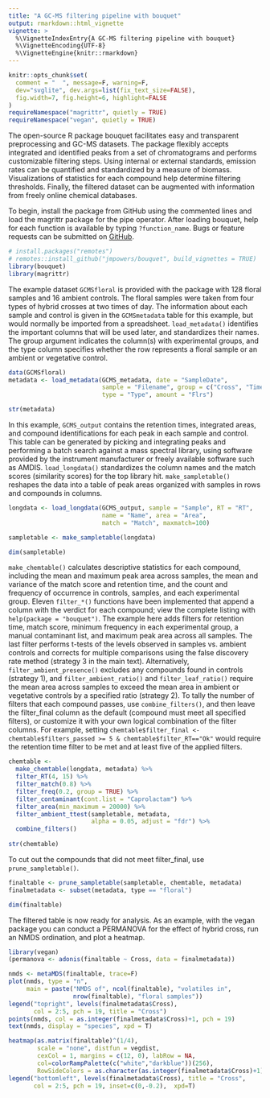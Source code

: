 ```yaml
---
title: "A GC-MS filtering pipeline with bouquet"
output: rmarkdown::html_vignette
vignette: >
  %\VignetteIndexEntry{A GC-MS filtering pipeline with bouquet}
  %\VignetteEncoding{UTF-8}
  %\VignetteEngine{knitr::rmarkdown}
---
```


```r
knitr::opts_chunk$set(
  comment = "  ", message=F, warning=F,
  dev="svglite", dev.args=list(fix_text_size=FALSE),
  fig.width=7, fig.height=6, highlight=FALSE
)
requireNamespace("magrittr", quietly = TRUE)
requireNamespace("vegan", quietly = TRUE)
```

The open-source R package bouquet facilitates easy and transparent preprocessing and GC-MS datasets. The package flexibly accepts integrated and identified peaks from a set of chromatograms and performs customizable filtering steps. Using internal or external standards, emission rates can be quantified and standardized by a measure of biomass. Visualizations of statistics for each compound help determine filtering thresholds. Finally, the filtered dataset can be augmented with information from freely online chemical databases.

To begin, install the package from GitHub using the commented lines and load the magrittr package for the pipe operator. After loading bouquet, help for each function is available by typing `?function_name`. Bugs or feature requests can be submitted on [GitHub](https://github.com/jmpowers/bouquet/issues).

```r
# install.packages("remotes")
# remotes::install_github("jmpowers/bouquet", build_vignettes = TRUE)
library(bouquet)
library(magrittr)
```

The example dataset `GCMSfloral` is provided with the package with 128 floral samples and 16 ambient controls. The floral samples were taken from four types of hybrid crosses at two times of day. The information about each sample and control is given in the `GCMSmetadata` table for this example, but would normally be imported from a spreadsheet. `load_metadata()` identifies the important columns that will be used later, and standardizes their names. The group argument indicates the column(s) with experimental groups, and the type column specifies whether the row represents a floral sample or an ambient or vegetative control.

```r
data(GCMSfloral)
metadata <- load_metadata(GCMS_metadata, date = "SampleDate", 
                          sample = "Filename", group = c("Cross", "Time"), 
                          type = "Type", amount = "Flrs")

str(metadata)
```

In this example, `GCMS_output` contains the retention times, integrated areas, and compound identifications for each peak in each sample and control. This table can be generated by picking and integrating peaks and performing a batch search against a mass spectral library, using software provided by the instrument manufacturer or freely available software such as AMDIS. `load_longdata()` standardizes the column names and the match scores (similarity scores) for the top library hit. `make_sampletable()` reshapes the data into a table of peak areas organized with samples in rows and compounds in columns.

```r
longdata <- load_longdata(GCMS_output, sample = "Sample", RT = "RT", 
                          name = "Name", area = "Area", 
                          match = "Match", maxmatch=100)

sampletable <- make_sampletable(longdata)

dim(sampletable)
```

`make_chemtable()` calculates descriptive statistics for each compound, including the mean and maximum peak area across samples, the mean and variance of the match score and retention time, and the count and frequency of occurrence in controls, samples, and each experimental group. Eleven `filter_*()` functions have been implemented that append a column with the verdict for each compound; view the complete listing with `help(package = "bouquet")`. The example here adds filters for retention time, match score, minimum frequency in each experimental group, a manual contaminant list, and maximum peak area across all samples. The last filter performs t-tests of the levels observed in samples vs. ambient controls and corrects for multiple comparisons using the false discovery rate method (strategy 3 in the main text). Alternatively, `filter_ambient_presence()` excludes any compounds found in controls (strategy 1), and `filter_ambient_ratio()` and `filter_leaf_ratio()` require the mean area across samples to exceed the mean area in ambient or vegetative controls by a specified ratio (strategy 2). To tally the number of filters that each compound passes, use `combine_filters()`, and then leave the filter_final column as the default (compound must meet all specified filters), or customize it with your own logical combination of the filter columns. For example, setting `chemtable$filter_final <- chemtable$filters_passed >= 5 & chemtable$filter_RT=="Ok"` would require the retention time filter to be met and at least five of the applied filters.

```r
chemtable <- 
  make_chemtable(longdata, metadata) %>% 
  filter_RT(4, 15) %>% 
  filter_match(0.8) %>% 
  filter_freq(0.2, group = TRUE) %>% 
  filter_contaminant(cont.list = "Caprolactam") %>% 
  filter_area(min_maximum = 20000) %>%
  filter_ambient_ttest(sampletable, metadata, 
                       alpha = 0.05, adjust = "fdr") %>%
  combine_filters()
    
str(chemtable)
```

To cut out the compounds that did not meet filter_final, use `prune_sampletable()`.

```r
finaltable <- prune_sampletable(sampletable, chemtable, metadata)
finalmetadata <- subset(metadata, type == "floral")

dim(finaltable)
```

The filtered table is now ready for analysis. As an example, with the vegan package you can conduct a PERMANOVA for the effect of hybrid cross, run an NMDS ordination, and plot a heatmap.

```r
library(vegan)
(permanova <- adonis(finaltable ~ Cross, data = finalmetadata))

nmds <- metaMDS(finaltable, trace=F)
plot(nmds, type = "n", 
     main = paste("NMDS of", ncol(finaltable), "volatiles in", 
                  nrow(finaltable), "floral samples"))
legend("topright", levels(finalmetadata$Cross), 
       col = 2:5, pch = 19, title = "Cross")
points(nmds, col = as.integer(finalmetadata$Cross)+1, pch = 19)
text(nmds, display = "species", xpd = T)

heatmap(as.matrix(finaltable)^(1/4), 
        scale = "none", distfun = vegdist,
        cexCol = 1, margins = c(12, 0), labRow = NA,
        col=colorRampPalette(c("white","darkblue"))(256),
        RowSideColors = as.character(as.integer(finalmetadata$Cross)+1))
legend("bottomleft", levels(finalmetadata$Cross), title = "Cross",
       col = 2:5, pch = 19, inset=c(0,-0.2),  xpd=T)
```

